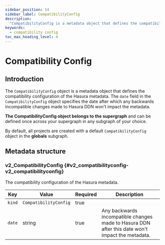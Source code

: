 ```yaml
---
sidebar_position: 14
sidebar_label: CompatibilityConfig
description:
  "CompatibilityConfig is a metadata object that defines the compatibility configuration of the Hasura metadata."
keywords:
  - compatibility config
toc_max_heading_level: 4
---
```


# Compatibility Config

## Introduction

The `CompatibilityConfig` object is a metadata object that defines the compatibility configuration of the Hasura
metadata. The `date` field in the `CompatibilityConfig` object specifies the date after which any backwards incompatible
changes made to Hasura DDN won't impact the metadata.

**The CompatibilityConfig object belongs to the supergraph** and can be defined once across your supergraph in any
subgraph of your choice.

By default, all projects are created with a default `CompatibilityConfig` object in the **globals** subgraph.

## Metadata structure

### v2_CompatibilityConfig {#v2_compatibilityconfig-v2_compatibilityconfig}

The compatibility configuration of the Hasura metadata.

| Key    | Value                 | Required | Description                                                                                      |
| ------ | --------------------- | -------- | ------------------------------------------------------------------------------------------------ |
| `kind` | `CompatibilityConfig` | true     |                                                                                                  |
| `date` | string                | true     | Any backwards incompatible changes made to Hasura DDN after this date won't impact the metadata. |
